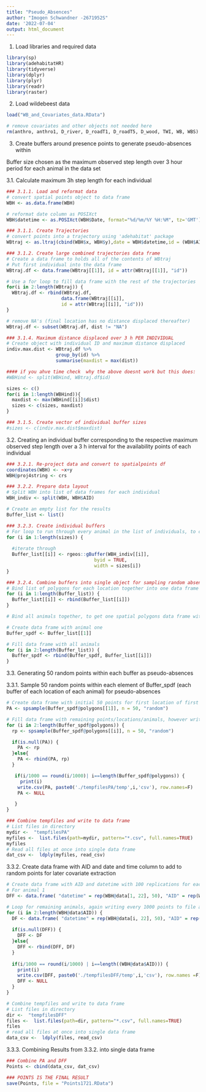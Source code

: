 ```yaml
---
title: "Pseudo_Absences"
author: "Imogen Schwandner -2671952S"
date: '2022-07-04'
output: html_document
---
```


1. Load libraries and required data

```r
library(sp)
library(adehabitatHR)
library(tidyverse)
library(dplyr)
library(plyr)
library(readr)
library(raster)
```

2. Load wildebeest data

```r
load("WB_and_Covariates_data.RData")

# remove covariates and other objects not needed here
rm(anthro, anthro1, D_river, D_roadT1, D_roadT5, D_wood, TWI, WB, WBS)
```

3. Create buffers around presence points to generate pseudo-absences within

Buffer size chosen as the maximum observed step length over 3 hour period for each animal in the data set

3.1. Calculate maximum 3h step length for each individual

```r
### 3.1.1. Load and reformat data
# convert spatial points object to data frame
WBH <- as.data.frame(WBH)

# reformat date column as POSIXct
WBH$datetime <- as.POSIXct(WBH$Date, format="%d/%m/%Y %H:%M", tz='GMT')

### 3.1.1. Create Trajectories
# convert points into a trajectory using 'adehabitat' package
WBtraj <- as.ltraj(cbind(WBH$x, WBH$y),date = WBH$datetime,id = (WBH$AID))

### 3.1.2. Create large combined trajectories data frame
# Create a data frame to holds all of the contents of WBtraj 
# Put first individual into the data frame
WBtraj.df <- data.frame(WBtraj[[1]], id = attr(WBtraj[[1]], "id"))

# Use a for loop to fill data frame with the rest of the trajectories
for(i in 2:length(WBtraj)) {
  WBtraj.df <- rbind(WBtraj.df, 
                    data.frame(WBtraj[[i]],
                    id = attr(WBtraj[[i]], "id")))
}

# remove NA's (final location has no distance displaced thereafter)
WBtraj.df <- subset(WBtraj.df, dist != "NA")

### 3.1.4. Maximum distance displaced over 3 h PER INDIVIDUAL
# Create object with individual ID and maximum distance displaced
indiv.max.dist <- WBtraj.df %>%
                  group_by(id) %>%
                  summarise(maxdist = max(dist))

#### if you ahve time check  why the above doesnt work but this does: 
#WBHind <- split(WBHind, WBtraj.df$id)

sizes <- c()
for(i in 1:length(WBHind)){
  maxdist <- max(WBHind[[i]]$dist)
  sizes <- c(sizes, maxdist)
} 

### 3.1.5. Create vector of individual buffer sizes
#sizes <- c(indiv.max.dist$maxdist)

```

3.2. Creating an individual buffer corresponding to the respective maximum observed step length over a 3 h interval for the availability points of each individual
```r
### 3.2.1. Re-project data and convert to spatialpoints df
coordinates(WBH) <- ~x+y
WBH@proj4string <- crs

### 3.2.2. Prepare data layout
# Split WBH into list of data frames for each individual
WBH_indiv <- split(WBH, WBH$AID)

# Create an empty list for the results
Buffer_list <- list()

### 3.2.3. Create individual buffers
# For loop to run through every animal in the list of individuals, to create a buffer with the extracted maximum observed step length corresponding to each individual
for (i in 1:length(sizes)) {
  
  #iterate through
  Buffer_list[[i]] <- rgeos::gBuffer(WBH_indiv[[i]], 
                                byid = TRUE, 
                                width = sizes[i])
}

### 3.2.4. Combine buffers into single object for sampling random absence points
# Bind list of polygons for each location together into one data frame per animal
for (i in 1:length(Buffer_list)) {
  Buffer_list[[i]] <- rbind(Buffer_list[[i]])
}

# Bind all animals together, to get one spatial polygons data frame with all buffers of all locations and all animals 

# Create data frame with animal one
Buffer_spdf <- Buffer_list[[1]]

# Fill data frame with all animals
for (i in 2:length(Buffer_list)) {
  Buffer_spdf <- rbind(Buffer_spdf, Buffer_list[[i]])
}
```

3.3. Generating 50 random points within each buffer as pseudo-absences

3.3.1. Sample 50 random points within each element of Buffer_spdf (each buffer of each location of each animal) for pseudo-absences
```r
# Create data frame with initial 50 points for first location of first animal
PA <- spsample(Buffer_spdf@polygons[[1]], n = 50, "random")

# Fill data frame with remaining points/locations/animals, however write these to file and clear the memory every 1000 points to improve run times
for (i in 2:length(Buffer_spdf@polygons)) {
  rp <- spsample(Buffer_spdf@polygons[[i]], n = 50, "random")

  if(is.null(PA)) {
    PA <- rp
  }else{
    PA <- rbind(PA, rp)
  }

   if(i/1000 == round(i/1000)| i==length(Buffer_spdf@polygons)) {
     print(i)
    write.csv(PA, paste0('./tempfilesPA/temp',i,'csv'), row.names=F)
    PA <- NULL

   }
}

### Combine tempfiles and write to data frame
# List files in directory
mydir <-  "tempfilesPA"
myfiles <-  list.files(path=mydir, pattern="*.csv", full.names=TRUE)
myfiles
# Read all files at once into single data frame
dat_csv <-  ldply(myfiles, read_csv)

```

3.3.2. Create data frame with AID and date and time column to add to random points for later covariate extraction

```r
# Create data frame with AID and datetime with 100 replications for each location, to then add coordinates of random points to for NDVI extraction
# For animal 1
DFF <- data.frame( "datetime" = rep(WBH@data[1, 22], 50), "AID" = rep(WBH@data[1, 1], 50))

# Loop for remaining animals, again writing every 1000 points to file and clearing memory to improve run times
for (i in 2:length(WBH@data$AID)) {
  DF <- data.frame( "datetime" = rep(WBH@data[i, 22], 50), "AID" = rep(WBH@data[i, 1], 50))
  
  if(is.null(DFF)) {
    DFF <- DF
  }else{
    DFF <- rbind(DFF, DF)
  }
  
  if(i/1000 == round(i/1000) | i==length((WBH@data$AID))) {
    print(i)
    write.csv(DFF, paste0('./tempfilesDFF/temp',i,'csv'), row.names =F)
    DFF <- NULL
  }
}

# Combine tempfiles and write to data frame
# List files in directory
dir <-  "tempfilesDFF"
files <-  list.files(path=dir, pattern="*.csv", full.names=TRUE)
files
# read all files at once into single data frame
data_csv <-  ldply(files, read_csv)

```

3.3.3. Combining Results from 3.3.2. into single data frame

```r
### Combine PA and DFF
Points <- cbind(data_csv, dat_csv)

### POINTS IS THE FINAL RESULT
save(Points, file = "Points1721.RData")
```

